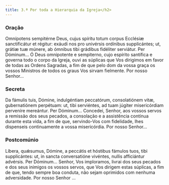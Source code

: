 ```yaml
---
title: 3.ª Por toda a Hierarquia da Igreja</h2>
---
```


### Oração

<div class="side-by-side not-content">
  <span>
    Omnípotens sempitérne Deus, cujus spíritu totum corpus Ecclésiæ sanctificátur et régitur: exáudi
    nos pro univérsis ordínibus supplicántes; ut, grátiæ tuæ múnere, ab ómnibus tibi grádibus
    fidéliter serviátur. Per Dóminum...
  </span>
  <span>
    Ó Deus omnipotente e sempiterno, cujo espírito santifica e governa todo o corpo da Igreja, ouvi
    as súplicas que Vos dirigimos em favor de todas as Ordens Sagradas, a fim de que pelo dom da
    vossa graça os vossos Ministros de todos os graus Vos sirvam fielmente. Por nosso Senhor...
  </span>
</div>

### Secreta

<div class="side-by-side not-content">
  <span>
    Da fámulis tuis, Dómine, indulgéntiam peccatórum, consolatiónem vitæ, gubernatiónem perpétuam:
    ut, tibi serviéntes, ad tuam júgiter misericórdiam perveníre mereántur. Per Dóminum...
  </span>
  <span>
    Concedei, Senhor, aos vossos servos a remissão dos seus pecados, a consolação e a assistência
    contínua durante esta vida, a fim de que, servindo-Vos com fidelidade, lhes dispenseis
    continuamente a vossa misericórdia. Por nosso Senhor...
  </span>
</div>

### Postcomúnio

<div class="side-by-side not-content">
  <span>
    Líbera, quǽsumus, Dómine, a peccátis et hóstibus fámulos tuos, tibi supplicántes: ut, in sancta
    conversatióne vivéntes, nullis afficiántur advérsis. Per Dóminum...
  </span>
  <span>
    Senhor, Vos imploramos, livrai dos seus pecados e dos seus inimigos os vossos servos, que Vos
    dirigem estas súplicas, a fim de que, tendo sempre boa conduta, não sejam oprimidos com nenhuma
    adversidade. Por nosso Senhor ...
  </span>
</div>
